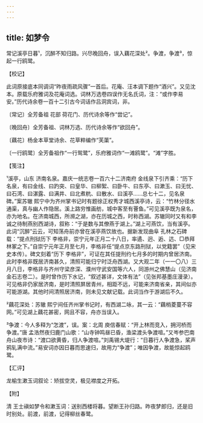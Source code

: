 ```yaml
---
---
---
```

title: 如梦令
---







常记溪亭日暮¹，沉醉不知归路。兴尽晚回舟，误入藕花深处²。争渡，争渡³，惊起一行鸥鹭。

【校记】

此词原接底本同调词“昨夜雨疏风骤”一首后。花庵、汪本调下题作“酒兴”。又见沈本。原载乐府雅词及花庵词选。词林万选卷四误作无名氏词，注：“或作李易安。”历代诗余卷一百十二引古今词话作吕洞宾词，非。

〔常记〕全芳备祖 花部 荷花门、历代诗余等作“尝记”。

〔晚回舟〕全芳备祖、词林万选、历代诗余等作“欲回舟”。

〔藕花〕杨金本草堂诗余、花草粹编作“芙蕖”。

〔一行鸥鹭〕全芳备祖作“一行鸳鹭”，乐府雅词作“一滩鸥鹭”。“滩”字胜。

【笺注】

¹溪亭，山东 济南名泉。嘉庆一统志卷一百六十二济南府 金线泉下引齐乘：“历下名泉，有曰金线、曰趵突、曰皇华、曰柳絮、曰卧牛、曰东亭、曰漱玉、曰无忧、曰石湾、曰湛露、曰满井、曰北煮粇、曰散水、曰溪亭……总七十二，见名泉碑。”案苏辙 熙宁中为齐州掌书记时有题徐正权秀才城西溪亭诗，云：“竹林分径水通渠，真与幽人作隐居。溪上路穷惟画舫，城中客至有罾鱼。”可见溪亭既为泉名，亦为地名。在济南城西，所濒之湖，亦在历城之西，时称西湖。苏辙同时又有和李诚之待制燕别西湖诗，叙称：“于是数与其僚燕于湖上。”湖上可燕饮，当有溪亭。此词“沉醉”云云，可知荡舟前亦曾在溪亭燕饮故也。据新发现曲阜 孔林之石碑载：“提点刑狱历下 李格非，崇宁元年正月二十八日，率遹、迥、逅、迒、□恭拜林冢之下。”自崇宁元年正月至七月，李格非任“提点京东路刑狱，以党籍罢”（见宋史本传）。碑文刻着“历下 李格非”，可证在其任提刑约七月多的时期内曾居济南。此时李格非既居济南甚久，清照可能归宁时泛舟西湖。又大观二年（一一〇八）三月八日，李格非与齐州守梁彦深、濮州守武安国等六人，同游州之佛慧山（见济南金石志卷二）。是时曾作历下水记，“叙述甚详，文体有法”（见张邦基墨庄漫录）。可见格非仍家居济南，是时清照屏居青州，相距不远，可能来济南省亲，其间似亦可能游湖。其他时间清照居济南，则未见文献记载。此词当作于游湖后不久。

²藕花深处：苏辙 熙宁间任齐州掌书记时，有西湖二咏，其一云：“藕梢菱蔓不容网。”可见湖上藕花甚密，网且不容，舟亦当误入。

³争渡：今人多释为“怎渡”，误。案：北周 庾信春赋：“开上林而竞入，拥河桥而争渡。”唐 孟浩然夜归鹿门山歌：“山寺钟鸣昼已昏，渔梁渡头争渡喧。”又岑参巴南舟山夜市诗：“渡口欲黄昏，归人争渡喧。”刘禹锡大堤行：“日暮行人争渡急，桨声鸦轧满中流。”易安词亦因日暮而思速归，故用力“争渡”；唯因争渡，故能惊起鸥鹭。

【汇评】

龙榆生漱玉词叙论：矫拔空灵，极见襟度之开拓。

【附】

清 王士禛如梦令和漱玉词：送别西楼将暮。望断王孙归路。昨夜梦郎归，还是旧时别处。前渡，前渡，记得柳丝春鹭。
